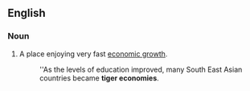 ==English==

===Noun===
{{en-noun|tiger economies|head=[[tiger]] [[economy]]}}
{{wikipedia}}
# A place enjoying very fast [[economic growth]].
#: ''As the levels of education improved, many South East Asian countries became '''tiger economies'''.